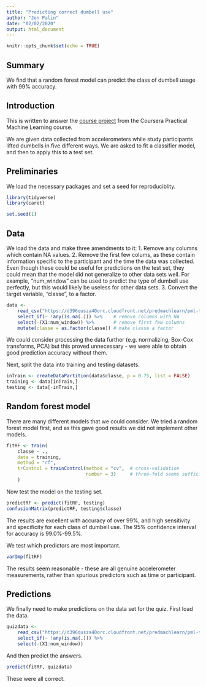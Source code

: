 ```yaml
---
title: "Predicting correct dumbell use"
author: "Jon Palin"
date: "02/02/2020"
output: html_document
---
```


```r
knitr::opts_chunk$set(echo = TRUE)
```

## Summary

We find that a random forest model can predict the class of dumbell usage with 99% accuracy.

## Introduction

This is written to answer the [course project](https://www.coursera.org/learn/practical-machine-learning/peer/R43St/prediction-assignment-writeup) from the Coursera Practical Machine Learning course. 

We are given data collected from accelerometers while study participants lifted dumbells in five different ways. We are asked to fit a classifier model, and then to apply this to a test set.

## Preliminaries

We load the necessary packages and set a seed for reproduciblity.

```r
library(tidyverse)
library(caret)

set.seed(1)
```

## Data

We load the data and make three amendments to it:
1. Remove any columns which contain NA values.
2. Remove the first few colums, as these contain information specific to the participant and the time the data was collected. Even though these could be useful for predictions on the test set, they could mean that the model did not generalize to other data sets well. For example, "num_window" can be used to predict the type of dumbell use perfectly, but this would likely be useless for other data sets.
3. Convert the target variable, "classe", to a factor.
```r
data <-
    read_csv("https://d396qusza40orc.cloudfront.net/predmachlearn/pml-training.csv") %>%
    select_if(~ !any(is.na(.))) %>%    # remove columns with NA
    select(-(X1:num_window)) %>%       # remove first few columns
    mutate(classe = as.factor(classe)) # make classe a factor
```

We could consider processing the data further (e.g. normalizing, Box-Cox transforms, PCA) but this proved unnecessary - we were able to obtain good prediction accuracy without them.

Next, split the data into training and testing datasets.
```r
inTrain <- createDataPartition(data$classe, p = 0.75, list = FALSE)
training <- data[inTrain,]
testing <- data[-inTrain,]
```

## Random forest model

There are many different models that we could consider. We tried a random forest model first, and as this gave good results we did not implement other models.

```r
fitRF <- train(
    classe ~ .,
    data = training,
    method = "rf",
    trControl = trainControl(method = "cv",  # cross-validation
                             number = 3)     # three-fold seems sufficient
    )
```

Now test the model on the testing set.
```r
predictRF <- predict(fitRF, testing)
confusionMatrix(predictRF, testing$classe)
```

The results are excellent with accuracy of over 99%, and high sensitivity and specificity for each class of dumbell use. The 95% confidence interval for accuracy is 99.0%-99.5%.

We test which predictors are most important.
```r
varImp(fitRF)
```

The results seem reasonable - these are all genuine accelerometer measurements, rather than spurious predictors such as time or participant.

## Predictions

We finally need to make predictions on the data set for the quiz. First load the data.
```r
quizdata <-
    read_csv("https://d396qusza40orc.cloudfront.net/predmachlearn/pml-testing.csv") %>%
    select_if(~ !any(is.na(.))) %>%
    select(-(X1:num_window))  
```

And then predict the answers.
```r
predict(fitRF, quizdata)
```

These were all correct.
